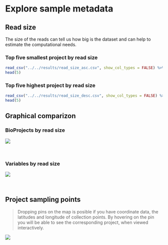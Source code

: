 # Explore sample metadata


## Read size
The size of the reads can tell us how big is the dataset and can help to estimate the computational needs.

### Top five smallest project by read size
```r
read_csv("../../results/read_size_asc.csv", show_col_types = FALSE) %>% 
head(5)
```

### Top five highest project by read size
```r
read_csv("../../results/read_size_desc.csv", show_col_types = FALSE) %>% 
head(5)
```

## Graphical comparizon

### BioProjects by read size
![](images/read_size.svg)

<br>

### Variables by read size

![](images/PRJNA477349_read_size.svg)

<br>

## Project sampling points
> Dropping pins on the map is posible if you have coordinate data, the latitudes and longitude of collection points.
> By hovering on the pin you will be able to see the corresponding project, when viewed interactively.

![](images/sample_gps.png)

<br>



